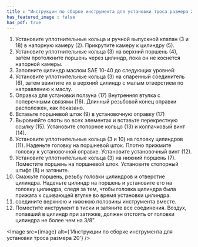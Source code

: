 ```yaml
---
title : "Инструкции по сборке инструмента для установки троса размера 20"
has_featured_image : false
has_pdf: true
---
```


1. Установите уплотнительные кольца и ручной выпускной клапан (3 и 18) в напорную камеру (2). Прикрутите камеру к цилиндру (5).
2. Установите уплотнительные кольца (3) на верхний поршень (4), затем протолкните поршень через цилиндр, пока он не коснется напорной камеры.
3. Заполните цилиндр маслом SAE 10-40 до следующих уровней:
4. Установите уплотнительные кольца (3) на спаренный соединитель (6), затем ввинтите их в верхний цилиндр с малым отверстием по направлению к маслу.
5. Оправка для установки ползуна (17) Внутренняя втулка с поперечными связями (16). Длинный резьбовой конец оправки расположен, как показано.
6. Вставьте поршневой шток (9) в установочную оправку (17)
7. Выровняйте слоты во всех элементах и вставьте перекрестную ссылку (15). Установите стопорное кольцо (13) и колпачковый винт (14).
8.	Установите уплотнительные кольца (3 и 10) на головку цилиндров (11). Наденьте головку на поршневой шток. Плотно прижмите головку к установочной оправке. Установите установочный винт (12).
9.	Установите уплотнительные кольца (3) на нижний поршень (7). Поместите поршень на поршневой шток. Установите стопорный штифт (8) и затяните.
10.	Смажьте поршень, резьбу головки цилиндров и отверстие цилиндра. Наденьте цилиндр на поршень и установите его на головку цилиндра, следя за тем, чтобы головка цилиндра была прижата к сшивающей втулке во время установки цилиндра.
11.	соедините верхнюю и нижнюю половины инструмента вместе.
12.	Поместите инструмент в тиски и затяните все соединения. Воздух, попавший в цилиндр при затяжке, должен отстоять от головки цилиндра не более чем на 3/8".



<Image src={image} alt={'Инструкции по сборке инструмента для установки троса размера 20'} />
